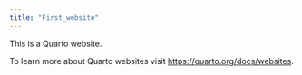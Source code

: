 ```yaml
---
title: "First_website"
---
```


This is a Quarto website.

To learn more about Quarto websites visit <https://quarto.org/docs/websites>.
